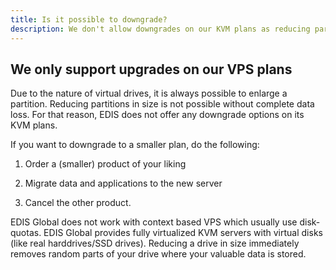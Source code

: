 ```yaml
---
title: Is it possible to downgrade?
description: We don't allow downgrades on our KVM plans as reducing partitions in size is not possible without data loss.
---
```


## We only support upgrades on our VPS plans

Due to the nature of virtual drives, it is always possible to enlarge a partition. Reducing partitions in size is not possible without complete data loss. For that reason, EDIS does not offer any downgrade options on its KVM plans.&#x20;

If you want to downgrade to a smaller plan, do the following:

1. Order a (smaller) product of your liking

2. Migrate data and applications to the new server

3. Cancel the other product.

<Note>
  EDIS Global does not work with context based VPS which usually use
  disk-quotas. EDIS Global provides fully virtualized KVM servers with virtual
  disks (like real harddrives/SSD drives). Reducing a drive in size immediately
  removes random parts of your drive where your valuable data is stored.
</Note>

